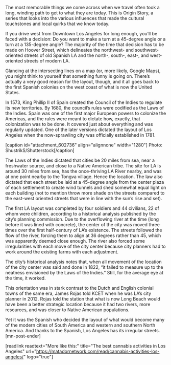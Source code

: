 The most memorable things we come across when we travel often took a long, winding path to get to what they are today. This is Origin Story, a series that looks into the various influences that made the cultural touchstones and local quirks that we know today.

If you drive west from Downtown Los Angeles for long enough, you’ll be faced with a decision: Do you want to make a turn at a 45-degree angle or a turn at a 135-degree angle? The majority of the time that decision has to be made on Hoover Street, which delineates the northwest- and southwest-oriented streets of old Spanish LA and the north-, south-, east-, and west-oriented streets of modern LA.

Glancing at the intersecting lines on a map (or, more likely, Google Maps), you might think to yourself that something funny is going on. There’s actually a very good reason for the layout, though, and it all goes back to the first Spanish colonies on the west coast of what is now the United States.

In 1573, King Phillip II of Spain created the Council of the Indies to regulate its new territories. By 1680, the council’s rules were codified as the Laws of the Indies. Spain was one of the first major European powers to colonize the Americas, and the rules were meant to dictate how, exactly, that colonization was to be done. It covered just about everything and was regularly updated. One of the later versions dictated the layout of Los Angeles when the now-sprawling city was officially established in 1781.

[caption id="attachment_602736" align="alignnone" width="1280"] Photo: ShustrikS/Shutterstock[/caption]

The Laws of the Indies dictated that cities be 20 miles from sea, near a freshwater source, and close to a Native American tribe. The site for LA is around 30 miles from sea, has the once-thriving LA River nearby, and was at one point nearby to the Tongva village. Hence the location. The law also dictated that each street be laid at a 45-degree angle from the center plaza of each settlement to create wind tunnels and shed somewhat equal light on each building (not to mention throw more shade on the streets compared to the east-west oriented streets that were in line with the sun’s rise and set).

The first LA layout was completed by four soldiers and 44 civilians, 22 of whom were children, according to a historical analysis published by the city’s planning commission. Due to the overflowing river at the time (long before it was lined with concrete), the center of the city was moved three times over the first half-century of LA’s existence. The streets followed the flow of the river, forcing them to align at 36 degrees rather than 45, which was apparently deemed close enough. The river also forced some irregularities with each move of the city center because city planners had to work around the existing farms with each adjustment.

The city’s historical analysis notes that, when all movement of the location of the city center was said and done in 1822, “it failed to measure up to the neatness envisioned by the Laws of the Indies.” Still, for the average eye at the time, it worked.

This orientation was in stark contrast to the Dutch and English colonial towns of the same era, James Rojas told KCET when he was LA’s city planner in 2012. Rojas told the station that what is now Long Beach would have been a better strategic location because it had two rivers, more resources, and was closer to Native American populations. 

Yet it was the Spanish who decided the layout of what would become many of the modern cities of South America and western and southern North America. And thanks to the Spanish, Los Angeles has its irregular streets. [mn-post-ender]

[readlink readtext="More like this:" title="The best cannabis activities in Los Angeles"  url="https://matadornetwork.com/read/cannabis-activities-los-angeles/" logo="true"]